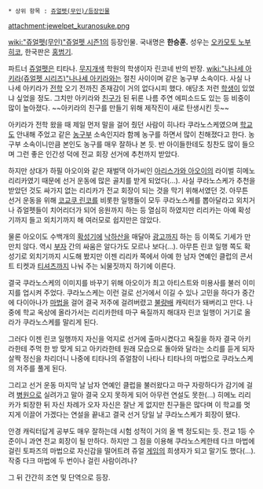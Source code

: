  * 상위 항목 : [[쥬얼펫(무인)/등장인물]]

attachment:jewelpet_kuranosuke.png

[[wiki:"쥬얼펫(무인)"쥬얼펫 시즌1]]의 등장인물. 국내명은 '''한승훈.''' 성우는 [[오카모토 노부히코]], 한국판은 [[홍범기]].

파트너 [[쥬얼펫]]은 티타나. [[무지개]]색 학원의 학생이자 린코네 반의 반장. [[wiki:"나나세 아키라(쥬얼펫 시리즈)"나나세 아키라]]와는 절친 사이이며 같은 농구부 소속이다. 사실 나나세 아키라가 [[전학]] 오기 전까진 존재감이 거의 없다시피 했다. 애당초 저런 [[학생]]이 있었냐 싶었을 정도. 그치만 아키라와 [[친구]]가 된 뒤론 나름 주연 에피소드도 있는 등 비중이 많이 높아졌다. ~~아키라의 친구를 만들기 위해 제작진이 새로 탄생시킨 듯~~

아키라가 전학 왔을 때 제일 먼저 말을 걸어 줬던 사람이 히나타 쿠라노스케였으며 [[학교]]도 안내해 주었고 같은 [[농구]]부 소속인지라 함께 농구를 하면서 많이 친해졌다고 한다. 농구부 소속이니만큼 본인도 농구를 매우 잘하나 본 듯. 반 아이들한테도 칭찬도 많이 들으며 그런 좋은 인간성 덕에 전교 회장 선거에 추천까지 받았다.

하지만 상대가 하필 아오이와 같은 재벌댁 아가씨인 [[아리스가와 아오이]]의 라이벌 히메노 리리카였기 때문에 선거 운동에 많은 골치를 받게 되었다(...). 사실 쿠라노스케가 추천을 받았던 것도 싸가지 없는 리리카가 전교 회장이 되는 것을 막기 위해서였던 것. 아무튼 선거 운동을 위해 [[코교쿠 린코]]를 비롯한 일행들이 모두 쿠라노스케를 뽑아달라고 외치거나 쥬얼펫들이 치어리더가 되어 응원까지 하는 등 열심히 하였지만 리리카는 아예 확성기까지 들고 외치기까지 해 여러모로 쉽지만은 않았다.

물론 아오이도 수백개의 [[확성기]]에 [[낙하산]]을 매달아 [[광고]]까지 하는 등 이쪽도 기세가 만만치 않다. 역시 [[부자]] 간의 싸움은 알다가도 모르나 보다(...). 아무튼 린코 일행 쪽도 확성기로 외치기까지 시도해 봤지만 이젠 리리카 쪽에서 아예 한 남자 연예인 클럽의 콘서트 티켓과 [[티셔츠]]까지 나눠 주는 뇌물짓까지 하기에 이른다.

결국 쿠라노스케의 이미지를 바꾸기 위해 아오이가 최고 아티스트와 미용사를 불러 이미지를 업시켜 주었다. 쿠라노스케는 이런 걸로 선거에서 이길 수 있나 고민을 하다가 중간에 다이아나가 [[마법]]을 걸어 결국 저주에 걸려버렸고 [[불량배]] 캐릭터가 돼버리고 만다. 나중에 학교 옥상에 올라가서는 리리카한테 마구 욕질까지 해대자 린코 일행이 거기로 올라가 쿠라노스케를 말리게 된다.

그러다 이젠 린코 일행까지 자신을 억지로 선거에 출마시켰다고 욕질을 하자 결국 아키라한테 주먹 한 방 맞게 되고 아키라한테 원래 모습으로 돌아와 달라는 소리를 듣게 되자 살짝 정신을 차리더니 나중에 티타나의 쥬얼참이 나타나 티타나의 마법으로 쿠라노스케의 저주를 풀게 된다.

그리고 선거 운동 마지막 날 남자 연예인 클럽을 불러왔다고 마구 자랑하다가 감기에 걸려 [[병원]]으로 실려가고 말아 결국 오지 못하게 되어 아무런 연설도 못한(...) 히메노 리리카가 퇴장한 뒤 자신 차례가 오자 자신은 잘난 게 없지만 친구들은 많다며 이 학교를 멋지게 이끌어 가겠다는 연설을 끝내고 결국 선거 당일 날 쿠라노스케가 회장이 됐다.

안경 캐릭터답게 공부도 매우 잘하는데 시험 성적이 거의 올 백 정도되는 듯. 전교 1등 수준이니 과연 전교 회장이 될 만하다. 하지만 그 점을 이용해 쿠라노스케한테 다크 마법에 걸린 토파즈의 마법으로 자신감을 떨어트려 쥬얼 [[게임]]의 희생자가 되고 말기도 했다(...). 작중 다크 마법에 두 번이나 걸린 사람이려나?

그 뒤 간간히 조연 및 단역으로 등장.

